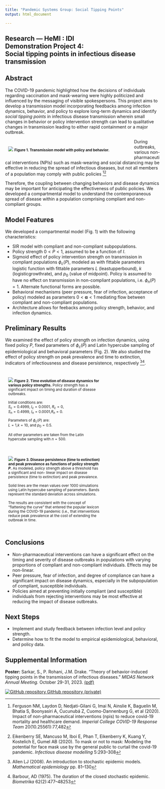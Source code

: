 ```yaml
---
title: "Pandemic Systems Group: Social Tipping Points"
output: html_document

---
```

<!-- BANNER --> 
</div> <!-- container-fluid main-container -->
<div class="jumbotron homepagebanner jumbotron-fluid">
<div class="container">
## **Research --- HeMI : IDI**<br>Demonstration Project 4:<br>Social tipping points in infectious disease transmission {.lead .tagline}
</div> <!--end container-->
</div> <!--end jumbotron-->

<!-- MAIN CONTENT --> 
<div class="container-fluid main-container">

<!-- <p id="disclaimer"></p> -->

## Abstract

The COVID-19 pandemic highlighted how the decisions of individuals regarding vaccination and mask-wearing were highly politicized and influenced by the messaging of visible spokespersons. This project aims to develop a transmission model incorporating feedbacks among infection dynamics, behavior, and policy to explore long-term dynamics and identify *social tipping points* in infectious disease transmission wherein small changes in behavior or policy intervention strength can lead to qualitative changes in transmission leading to either rapid containment or a major outbreak.

<div style="width:70%; min-width:400px; float:left; padding:10px">
![](images/DP4_model.png)
<small>
**Figure 1. Transmission model with policy and behavior.**
</small>
</div>

During outbreaks, various non-pharmaceutical interventions (NPIs) such as mask-wearing and social distancing may be effective in reducing the spread of infectious diseases, but not all members of a population may comply with public policies [^Ferguson][^Eikenberry]

[^Ferguson]: Ferguson NM, Laydon D, Nedjati-Gilani G, Imai N, Ainslie K, Baguelin M, Bhatia S, Boonyasiri A, Cucunubá Z, Cuomo-Dannenburg G, et al (2020). Impact of non-pharmaceutical interventions (npis) to reduce covid-19 mortality and healthcare demand. *Imperial College COVID-19 Response Team* 20(10.25561):77,482

[^Eikenberry]: Eikenberry SE, Mancuso M, Iboi E, Phan T, Eikenberry K, Kuang Y, Kostelich E, Gumel AB (2020). To mask or not to mask: Modeling the potential for face mask use by the general public to curtail the covid-19 pandemic. *Infectious disease modelling* 5:293–308

Therefore, the coupling between changing behaviors and disease dynamics may be important for anticipating the effectiveness of public policies. We developed a compartmental model to understand the contemporaneous spread of disease within a population comprising compliant and non-compliant groups.

## Model Features

We developed a compartmental model (Fig. 1) with the following characteristics:

- SIR model with compliant and non-compliant subpopulations. 
- Policy strength $0 < P < 1$, assumed to be a function of $I$. 
- Sigmoid effect of policy intervention strength on transmission in compliant populations $\phi_c(P)$, modeled as with fittable parameters logistic function with fittable parameters $L$ (leastupperbound), $k$ (logisticgrowthrate), and $p_0$ (value of midpoint). Policy is assumed to have no effect on transmission in non-compliant populations, i.e. $\phi_n(P) = 1$. Alternate functional forms are possible.   
- Behavioral mechanisms (peer pressure, fear of infection, acceptance of policy) modeled as parameters  $0 < \mathbf{\alpha} < 1$ mediating flow between compliant and non-compliant populations.  
- Architecture allows for feebacks among policy strength, behavior, and infection dynamics.  

## Preliminary Results

We examined the effect of policy strength on infection dynamics, using fixed policy $P$,
fixed parameters of $\phi_c(P)$ and Latin hypercube sampling of epidemiological and behavioral parameters (Fig. 2). We also studied the effect of policy strength on peak prevalence and time to extinction, indicators of infectiousness and disease persistence, respectively [^Allen][^Barbour].

[^Allen]: Allen LJ (2008). An introduction to stochastic epidemic models. *Mathematical epidemiology* pp. 81–130
[^Barbour]: Barbour, AD (1975). The duration of the closed stochastic epidemic. *Biometrika* 62(2):477–48253


<div style="width:50%; min-width:300px; float:left; padding:10px">
![](images/DP4_Policy_1.png)
<small>
**Figure 2. Time evolution of disease dynamics for various policy strengths.** Policy strength has a significant impact on timing and duration of disease outbreaks. 

Initial conditions are:  
$S_c = 0.4999$, $I_c = 0.0001$, $R_c=0$,  
$S_n=0.4999$, $I_n=0.0001$,$R_n=0$. 

Parameters of $\phi_c(P)$ are:  
$L=1$,$k=10$, and $p_0 =0.5$. 

All other parameters are taken from the Latin hypercube sampling with $n = 500$.
</small>
</div>

<div style="width:50%; min-width:300px; float:left; padding:10px">
![](images/DP4_Policy_2.png)
<small>
**Figure 3. Disease persistence (time to extinction) and peak prevalence as functions of policy strength $P$.** As modeled, policy strength above a threshold has a significant and non- linear impact on disease persistence (time to extinction) and peak prevalence.

Solid lines are the mean values over 1000 simulations using Latin hypercube sampling of parameters. Bands represent the standard deviation across simulations.

The results are consistent with the concept of "flattening the curve" that entered the popular lexicon during the COVID-19 pandemic (i.e., that interventions reduce peak prevalence at the cost of extending the outbreak in time.
</small>
</div>

<br clear="all" />

## Conclusions
- Non-pharmaceutical interventions can have a significant effect on the timing and severity of disease outbreaks in populations with varying proportions of compliant and non-compliant individuals. Effects may be non-linear.
- Peer pressure, fear of infection, and degree of compliance can have a significant impact on disease dynamics, especially in the subpopulation of compliant, susceptible individuals.
- Policies aimed at preventing initially compliant (and susceptible) individuals from rejecting interventions may be most effective at reducing the impact of disease outbreaks.

## Next Steps
- Implement and study feedback between infection level and policy strength.
- Determine how to fit the model to empirical epidemiological, behavioral, and policy data.

<!--
```r
knitr::include_url("DP4_summary.html")
```
<script>iFrameResize({ log: false }, '#DP4')</script>
-->

## Supplemental Information


<div class="container-frames">

<!--
<p>Preprint:<br>
  <a href="https://github.com/CEIDatUGA/covid-university-reopening/raw/master/manuscript.pdf" target="_blank">
  Demonstration Project 4: Social tipping points in infectious disease transmission</a> (pdf)
</p>
-->

<p>**Poster:** Sarkar, S., P. Rohani, J.M. Drake. "Theory of behavior-induced tipping points in the transmission of infectious diseases." *MIDAS Network Annual Meeting.* October 29-31, 2023. 
<a href="pdf/MIDAS_2023_poster_Sarkar.pdf" target="_blank">(pdf) </a>
</p>

<p>
  <a href="https://github.com/cimidi/sarkar-social-tipping-points" target="_blank">
    <img src="images/GitHub-Mark-64px.png" id="github-icon" alt="GitHub repository"/>
    GitHub repository (private)
  </a>
</p>

</div>

